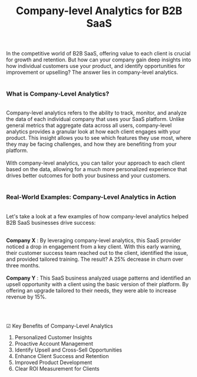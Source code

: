 ﻿---
title: "Company-level Analytics for B2B SaaS"
publishedAt: "2025-02-10"
summary: "Track, monitor, and analyze the data of each individual company that uses your SaaS platform. In the competitive world of B2B SaaS, offering value to each client is crucial for growth and retention."
---

In the competitive world of B2B SaaS, offering value to each client is crucial for growth and retention. But how can your company gain deep insights into how individual customers use your product, and identify opportunities for improvement or upselling? The answer lies in company-level analytics.
<br><br>

### **What is Company-Level Analytics?**
<br>
Company-level analytics refers to the ability to track, monitor, and analyze the data of each individual company that uses your SaaS platform. Unlike general metrics that aggregate data across all users, company-level analytics provides a granular look at how each client engages with your product. This insight allows you to see which features they use most, where they may be facing challenges, and how they are benefiting from your platform.
<br><br>
With company-level analytics, you can tailor your approach to each client based on the data, allowing for a much more personalized experience that drives better outcomes for both your business and your customers.
<br><br>

### **Real-World Examples: Company-Level Analytics in Action**
<br>
Let&apos;s take a look at a few examples of how company-level analytics helped B2B SaaS businesses drive success:
<br><br>

**Company X** : By leveraging company-level analytics, this SaaS provider noticed a drop in engagement from a key client. With this early warning, their customer success team reached out to the client, identified the issue, and provided tailored training. The result? A 25% decrease in churn over three months.
<br><br>
**Company Y** : This SaaS business analyzed usage patterns and identified an upsell opportunity with a client using the basic version of their platform. By offering an upgrade tailored to their needs, they were able to increase revenue by 15%.

<br><br>

<div>

☑ Key Benefits of Company-Level Analytics
1. Personalized Customer Insights
2. Proactive Account Management
3. Identify Upsell and Cross-Sell Opportunities
4. Enhance Client Success and Retention
5. Improved Product Development
6. Clear ROI Measurement for Clients

</div>